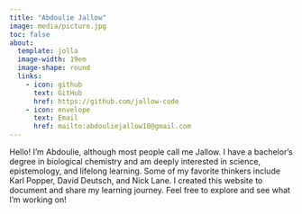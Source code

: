 ```yaml
---
title: "Abdoulie Jallow"
image: media/picture.jpg
toc: false
about:
  template: jolla
  image-width: 19em
  image-shape: round
  links: 
    - icon: github
      text: GitHub
      href: https://github.com/jallow-code
    - icon: envelope
      text: Email
      href: mailto:abdouliejallow10@gmail.com
---
```


Hello! I'm Abdoulie, although most people call me Jallow. I have a bachelor's degree in biological chemistry and am deeply interested in science, epistemology, and lifelong learning. Some of my favorite thinkers include Karl Popper, David Deutsch, and Nick Lane. I created this website to document and share my learning journey. Feel free to explore and see what I’m working on!
